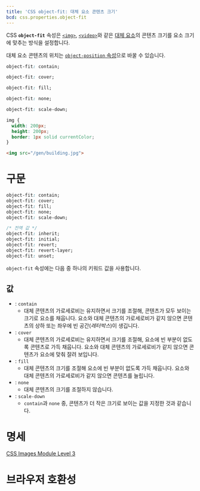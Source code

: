 ```yaml
---
title: 'CSS object-fit: 대체 요소 콘텐츠 크기'
bcd: css.properties.object-fit
---
```


CSS **`object-fit`** 속성은 [`<img>`](/docs/Web/HTML/Element/img), [`<video>`](/docs/Web/HTML/Element/video)와 같은 [대체 요소](https://developer.mozilla.org/en-US/docs/Web/CSS/Replaced_element)의 콘텐츠 크기를 요소 크기에 맞추는 방식을 설정합니다.

대체 요소 콘텐츠의 위치는 [`object-position` 속성](https://developer.mozilla.org/en-US/docs/Web/CSS/object-position)으로 바꿀 수 있습니다.

<CSSDemo selector="img{$}">

```css
object-fit: contain;
```

```css
object-fit: cover;
```

```css
object-fit: fill;
```

```css
object-fit: none;
```

```css
object-fit: scale-down;
```

```css hidden
img {
  width: 200px;
  height: 200px;
  border: 1px solid currentColor;
}
```

```html
<img src="/gen/building.jpg">
```

</CSSDemo>

# 구문

```css
object-fit: contain;
object-fit: cover;
object-fit: fill;
object-fit: none;
object-fit: scale-down;

/* 전역 값 */
object-fit: inherit;
object-fit: initial;
object-fit: revert;
object-fit: revert-layer;
object-fit: unset;
```

`object-fit` 속성에는 다음 중 하나의 키워드 값을 사용합니다.

## 값

- : `contain`
  - 대체 콘텐츠의 가로세로비는 유지하면서 크기를 조절해, 콘텐츠가 모두 보이는 크기로 요소를 채웁니다. 요소와 대체 콘텐츠의 가로세로비가 같지 않으면 콘텐츠의 상하 또는 좌우에 빈 공간(_레터박스_)이 생깁니다.
- : `cover`
  - 대체 콘텐츠의 가로세로비는 유지하면서 크기를 조절해, 요소에 빈 부분이 없도록 콘텐츠로 가득 채웁니다. 요소와 대체 콘텐츠의 가로세로비가 같지 않으면 콘텐츠가 요소에 맞춰 잘려 보입니다.
- : `fill`
  - 대체 콘텐츠의 크기를 조절해 요소에 빈 부분이 없도록 가득 채웁니다. 요소와 대체 콘텐츠의 가로세로비가 같지 않으면 콘텐츠를 늘립니다.
- : `none`
  - 대체 콘텐츠의 크기를 조절하지 않습니다.
- : `scale-down`
  - `contain`과 `none` 중, 콘텐츠가 더 작은 크기로 보이는 값을 지정한 것과 같습니다.

# 명세

[CSS Images Module Level 3](https://drafts.csswg.org/css-images/#the-object-fit)

# 브라우저 호환성

<BrowserCompat data={props.bcd} />
